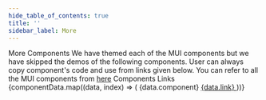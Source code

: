 ```yaml
---
hide_table_of_contents: true
title: ''
sidebar_label: More
---
```




<Grid container spacing={6}>
  <Grid item xs={12}>
    <Typography variant='h5'>More Components</Typography>
  </Grid>
  <Grid item xs={12}>
    <Alert severity="info" className='mbe-4'>
      We have themed each of the MUI components but we have skipped the demos of
      the following components. User can always copy component's code and use
      from links given below. You can refer to all the MUI components from <a href='https://mui.com/components/' target='_blank'>here</a>
    </Alert>
    <TableContainer>
      <Table>
        <TableHead>
          <TableRow>
            <TableCell>Components</TableCell>
            <TableCell>Links</TableCell>
          </TableRow>
        </TableHead>
        <TableBody>
          {componentData.map((data, index) => (
            <TableRow key={index} sx={{ '&:last-of-type .MuiTableCell-root': { border: 0 } }}>
              <TableCell>{data.component}</TableCell>
              <TableCell>
                <a href={data.link} target="_blank">
                  {data.link}
                </a>
              </TableCell>
            </TableRow>
          ))}
        </TableBody>
      </Table>
    </TableContainer>
  </Grid>
</Grid>
